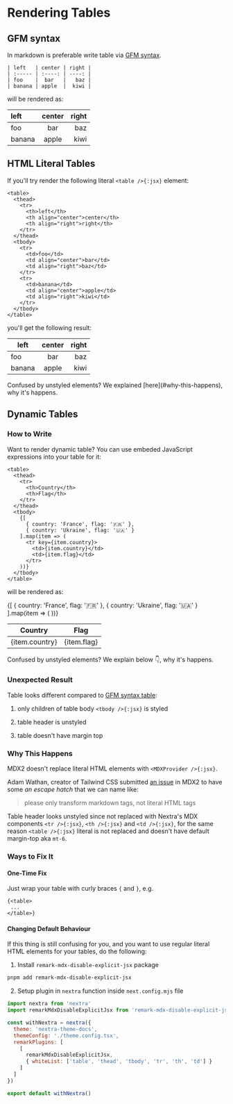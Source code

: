 
# Rendering Tables

## GFM syntax

In markdown is preferable write table via [GFM syntax](https://github.github.com/gfm/#tables-extension-).

```mdx filename="Markdown"
| left   | center | right |
| :----- | :----: | ----: |
| foo    |  bar   |   baz |
| banana | apple  |  kiwi |
```

will be rendered as:

| left   | center | right |
| :----- | :----: | ----: |
| foo    |  bar   |   baz |
| banana | apple  |  kiwi |

## HTML Literal Tables

If you'll try render the following literal `<table />{:jsx}` element:

```mdx filename="Markdown"
<table>
  <thead>
    <tr>
      <th>left</th>
      <th align="center">center</th>
      <th align="right">right</th>
    </tr>
  </thead>
  <tbody>
    <tr>
      <td>foo</td>
      <td align="center">bar</td>
      <td align="right">baz</td>
    </tr>
    <tr>
      <td>banana</td>
      <td align="center">apple</td>
      <td align="right">kiwi</td>
    </tr>
  </tbody>
</table>
```

you'll get the following result:

<table>
  <thead>
    <tr>
      <th>left</th>
      <th align="center">center</th>
      <th align="right">right</th>
    </tr>
  </thead>
  <tbody>
    <tr>
      <td>foo</td>
      <td align="center">bar</td>
      <td align="right">baz</td>
    </tr>
    <tr>
      <td>banana</td>
      <td align="center">apple</td>
      <td align="right">kiwi</td>
    </tr>
  </tbody>
</table>

<Callout emoji='⚠️' type='warning'>
  Confused by unstyled elements? We explained [here](#why-this-happens), why it's happens.
</Callout>

## Dynamic Tables

### How to Write

Want to render dynamic table? You can use embeded JavaScript expressions into your table for it:

```mdx filename="Markdown"
<table>
  <thead>
    <tr>
      <th>Country</th>
      <th>Flag</th>
    </tr>
  </thead>
  <tbody>
    {[
      { country: 'France', flag: '🇫🇷' },
      { country: 'Ukraine', flag: '🇺🇦' }
    ].map(item => (
      <tr key={item.country}>
        <td>{item.country}</td>
        <td>{item.flag}</td>
      </tr>
    ))}
  </tbody>
</table>
```

will be rendered as:

<table>
  <thead>
    <tr>
      <th>Country</th>
      <th>Flag</th>
    </tr>
  </thead>
  <tbody>
    {[
      { country: 'France', flag: '🇫🇷' },
      { country: 'Ukraine', flag: '🇺🇦' }
    ].map(item => (
      <tr key={item.country}>
        <td>{item.country}</td>
        <td>{item.flag}</td>
      </tr>
    ))}
  </tbody>
</table>

<Callout emoji='⚠️' type='warning'>
  Confused by unstyled elements? We explain below 👇, why it's happens.
</Callout>

### Unexpected Result

Table looks different compared to [GFM syntax table](#gfm-syntax):

1. only children of table body `<tbody />{:jsx}` is styled

2. table header is unstyled

3. table doesn't have margin top

### Why This Happens

MDX2 doesn't replace literal HTML elements with `<MDXProvider />{:jsx}`.

Adam Wathan, creator of Tailwind CSS submitted [an issue](https://github.com/mdx-js/mdx/issues/821) in MDX2 to have some
_an escape hatch_ that we can name like:

> please only transform markdown tags, not literal HTML tags

Table header looks unstyled since not replaced with Nextra's MDX components `<tr />{:jsx}`, `<th />{:jsx}` and `<td />{:jsx}`,
for the same reason `<table />{:jsx}` literal is not replaced and doesn't have default margin-top aka `mt-6`.

### Ways to Fix It

#### One-Time Fix

Just wrap your table with curly braces `{` and `}`, e.g.

```mdx filename="Markdown"
{<table>
 ...
</table>}
```

#### Changing Default Behaviour

If this thing is still confusing for you, and you want to use regular literal HTML elements for your tables, do the following:

1. Install `remark-mdx-disable-explicit-jsx` package

```sh
pnpm add remark-mdx-disable-explicit-jsx
```

2. Setup plugin in `nextra` function inside `next.config.mjs` file

```js filename="next.config.mjs" {2,7-12}
import nextra from 'nextra'
import remarkMdxDisableExplicitJsx from 'remark-mdx-disable-explicit-jsx'

const withNextra = nextra({
  theme: 'nextra-theme-docs',
  themeConfig: './theme.config.tsx',
  remarkPlugins: [
    [
      remarkMdxDisableExplicitJsx,
      { whiteList: ['table', 'thead', 'tbody', 'tr', 'th', 'td'] }
    ]
  ]
})

export default withNextra()
```

